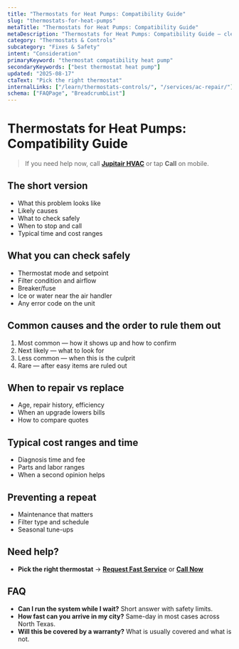 ```yaml
---
title: "Thermostats for Heat Pumps: Compatibility Guide"
slug: "thermostats-for-heat-pumps"
metaTitle: "Thermostats for Heat Pumps: Compatibility Guide"
metaDescription: "Thermostats for Heat Pumps: Compatibility Guide — clear steps, practical fixes, and when to call a pro in North Texas."
category: "Thermostats & Controls"
subcategory: "Fixes & Safety"
intent: "Consideration"
primaryKeyword: "thermostat compatibility heat pump"
secondaryKeywords: ["best thermostat heat pump"]
updated: "2025-08-17"
ctaText: "Pick the right thermostat"
internalLinks: ["/learn/thermostats-controls/", "/services/ac-repair/"]
schema: ["FAQPage", "BreadcrumbList"]
---
```

# Thermostats for Heat Pumps: Compatibility Guide

> If you need help now, call **[Jupitair HVAC](/contact)** or tap **Call** on mobile.

## The short version
- What this problem looks like
- Likely causes
- What to check safely
- When to stop and call
- Typical time and cost ranges

## What you can check safely
- Thermostat mode and setpoint
- Filter condition and airflow
- Breaker/fuse
- Ice or water near the air handler
- Any error code on the unit

## Common causes and the order to rule them out
1. Most common — how it shows up and how to confirm
2. Next likely — what to look for
3. Less common — when this is the culprit
4. Rare — after easy items are ruled out

## When to repair vs replace
- Age, repair history, efficiency
- When an upgrade lowers bills
- How to compare quotes

## Typical cost ranges and time
- Diagnosis time and fee
- Parts and labor ranges
- When a second opinion helps

## Preventing a repeat
- Maintenance that matters
- Filter type and schedule
- Seasonal tune-ups

## Need help?
- **Pick the right thermostat** → **[Request Fast Service](/contact)** or **[Call Now](tel:+1-XXX-XXX-XXXX)**

## FAQ
- **Can I run the system while I wait?** Short answer with safety limits.
- **How fast can you arrive in my city?** Same-day in most cases across North Texas.
- **Will this be covered by a warranty?** What is usually covered and what is not.
